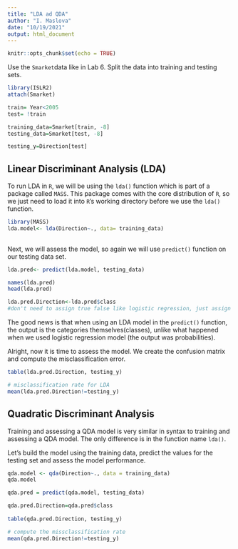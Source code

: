 ```yaml
---
title: "LDA ad QDA"
author: "I. Maslova"
date: "10/19/2021"
output: html_document
---
```


```r
knitr::opts_chunk$set(echo = TRUE)
```

Use the `Smarket`data like in Lab 6. Split the data into training and testing sets.

```r
library(ISLR2)
attach(Smarket)

train= Year<2005
test= !train

training_data=Smarket[train, -8]
testing_data=Smarket[test, -8]

testing_y=Direction[test]
```


## Linear Discriminant Analysis (LDA)

To run LDA in `R`, we will be using the `lda()` function which is part of a package called `MASS`. This package comes with the core distribution of `R`, so we just need to load it into `R`’s working directory before we use the `lda()` function.

```r
library(MASS)
lda.model<- lda(Direction~., data= training_data)
  
```

Next, we will assess the model, so again we will use `predict()` function on our testing data set.

```r
lda.pred<- predict(lda.model, testing_data)

names(lda.pred)
head(lda.pred)

lda.pred.Direction<-lda.pred$class
#don't need to assign true false like logistic regression, just assign class
```

The good news is that when using an LDA model in the `predict()` function, the output is the categories themselves(classes), unlike what happened when we used logistic regression model (the output was probabilities).

Alright, now it is time to assess the model. We create the confusion matrix and compute the misclassification error.

```r
table(lda.pred.Direction, testing_y)

# misclassification rate for LDA
mean(lda.pred.Direction!=testing_y)
```

## Quadratic Discriminant Analysis

Training and assessing a QDA model is very similar in syntax to training and assessing a QDA model. The only difference is in the function name `lda()`.

Let's build the model using the training data, predict the values for the testing set and assess the model performance.

```r
qda.model <- qda(Direction~., data = training_data)
qda.model

qda.pred = predict(qda.model, testing_data)

qda.pred.Direction=qda.pred$class
  
table(qda.pred.Direction, testing_y)

# compute the missclassification rate
mean(qda.pred.Direction!=testing_y)
```



